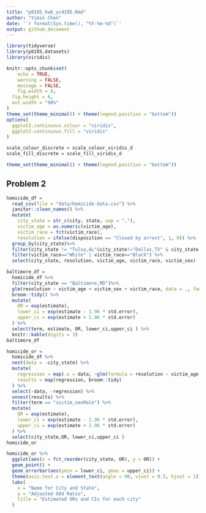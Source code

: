 ```yaml
---
title: "p8105_hw6_yc4195.Rmd"
author: "Yimin Chen"
date: '`r format(Sys.time(), "%Y-%m-%d")`'
output: github_document
---
```


```r
library(tidyverse)
library(p8105.datasets)
library(viridis)

knitr::opts_chunk$set(
	echo = TRUE,
	warning = FALSE,
	message = FALSE, 
	fig.width = 8, 
  fig.height = 6,
  out.width = "90%"
)
theme_set(theme_minimal() + theme(legend.position = "bottom"))
options(
  ggplot2.continuous.colour = "viridis",
  ggplot2.continuous.fill = "viridis"
)

scale_colour_discrete = scale_colour_viridis_d
scale_fill_discrete = scale_fill_viridis_d

theme_set(theme_minimal() + theme(legend.position = "bottom"))
```

## Problem 2


```r
homicide_df = 
  read_csv(file = "data/homicide-data.csv") %>% 
  janitor::clean_names() %>% 
  mutate(
    city_state = str_c(city, state, sep = ","),
    victim_age = as.numeric(victim_age),
    victim_race = fct(victim_race),
    resolution = ifelse(disposition == "Closed by arrest", 1, 0)) %>% 
  group_by(city_state)%>% 
  filter(city_state != "Tulsa,AL"&city_state!="Dallas,TX" & city_state!="Phoenix,AZ" & city_state!="Kansas City,MO")%>% 
  filter(victim_race=="White" | victim_race=="Black") %>%
  select(city_state, resolution, victim_age, victim_race, victim_sex)
```

```r
baltimore_df = 
  homicide_df %>% 
  filter(city_state == "Baltimore,MD")%>% 
  glm(resolution ~ victim_age + victim_sex + victim_race, data = ., family =binomial())%>%
  broom::tidy() %>%
  mutate(
    OR = exp(estimate),
    lower_ci = exp(estimate - 1.96 * std.error),
    upper_ci = exp(estimate + 1.96 * std.error)
  ) %>% 
  select(term, estimate, OR, lower_ci,upper_ci ) %>% 
  knitr::kable(digits = 3)
baltimore_df
```

```r
homicide_or = 
  homicide_df %>% 
  nest(data = -city_state) %>% 
  mutate(
    regression = map(.x = data, ~glm(formula = resolution ~ victim_age + victim_sex + victim_race, data = .x, family = binomial())),
    results = map(regression, broom::tidy)
  ) %>% 
  select(-data, -regression) %>% 
  unnest(results) %>% 
  filter(term == "victim_sexMale") %>% 
  mutate(
    OR = exp(estimate),
    lower_ci = exp(estimate - 1.96 * std.error),
    upper_ci = exp(estimate + 1.96 * std.error)
  ) %>% 
  select(city_state,OR, lower_ci,upper_ci ) 
homicide_or
```


```r
homicide_or %>% 
  ggplot(aes(x = fct_reorder(city_state, OR), y = OR)) +
  geom_point() + 
  geom_errorbar(aes(ymin = lower_ci, ymax = upper_ci)) + 
  theme(axis.text.x = element_text(angle = 90, vjust = 0.5, hjust = 1))+
  labs(
    x = "Name for City and State",
    y = "Adjusted Odd Ratio",
    title = "Estimated ORs and CIs for each city"
  )

```